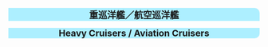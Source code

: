 <div style="width:100%;background:#ADEFFF;border-top-right-radius:10px;border-top-left- 
radius:10px;text-align:center"><font size=4>'''重巡洋艦／航空巡洋艦'''</font></div>
{{{!}} style="radius:10px;cellpadding:10px;width:100%;" align="center" height="35px"
! align="center" style="cellpadding:10px;" {{!}} <font size=2>'''CA''' </font>
! align="center" style="cellpadding:10px;" {{!}} <font size=2>'''Name''' </font>
! align="center" style="cellpadding:10px;" {{!}} <font size=2>'''Level''' </font>
! style="background:gray;" rowspan="15" {{!}} 
! align="center" style="cellpadding:10px;" {{!}} <font size=2>'''CAV''' </font>
! align="center" style="cellpadding:10px;" {{!}} <font size=2>'''Name''' </font>
! align="center" style="cellpadding:10px;" {{!}} <font size=2>'''Level''' </font>
{{!}}-
{{!}} align="center" height="35px" {{!}} [[File:Nachi_kai2_card.png]]
{{!}} align="center" height="35px" {{!}} <font size=2> Nachi Kai Ni </font>
{{!}} align="center" height="35px" {{!}} <font size=2> 98</font>
{{!}} align="center" height="35px" {{!}} [[File:Kumano_kai_card.jpg]]
{{!}} align="center" height="35px" {{!}} <font size=2> Kumano Kai </font>
{{!}} align="center" height="35px" {{!}} <font size=2> 83</font>
{{!}}-
{{!}} align="center" height="35px" {{!}} [[File:Myoukou_kai2_card.jpg]]
{{!}} align="center" height="35px" {{!}} <font size=2> Myoukou Kai Ni </font>
{{!}} align="center" height="35px" {{!}} <font size=2> 85</font>
{{!}} align="center" height="35px" {{!}} [[File:Suzuya_kai_card.jpg]]
{{!}} align="center" height="35px" {{!}} <font size=2> Suzuya Kai </font>
{{!}} align="center" height="35px" {{!}} <font size=2> 89</font>
{{!}}-
{{!}} align="center" height="35px" {{!}} [[File:Ashigara_kai2_card.jpg]]
{{!}} align="center" height="35px" {{!}} <font size=2> Ashigara Kai  Ni</font>
{{!}} align="center" height="35px" {{!}} <font size=2> 71</font>
{{!}} align="center" height="35px" {{!}} [[File:Mogami_kai_card.jpg]]
{{!}} align="center" height="35px" {{!}} <font size=2> Mogami Kai </font>
{{!}} align="center" height="35px" {{!}} <font size=2> 65</font>
{{!}}-
{{!}} align="center" height="35px" {{!}} [[File:Haguro_kai2_card.jpg]]
{{!}} align="center" height="35px" {{!}} <font size=2> Haguro Kai Ni</font>
{{!}} align="center" height="35px" {{!}} <font size=2> 85</font>
{{!}} align="center" height="35px" {{!}} [[File:Mikuma_kai_card.jpg]]
{{!}} align="center" height="35px" {{!}} <font size=2> Mikuma Kai </font>
{{!}} align="center" height="35px" {{!}} <font size=2> 58</font>
{{!}}-
{{!}} align="center" height="35px" {{!}} [[File:CA Furutaka Kai Ni 416 Battle.jpg]]
{{!}} align="center" height="35px" {{!}} <font size=2> Furutaka Kai Ni </font>
{{!}} align="center" height="35px" {{!}} <font size=2> 66</font>
{{!}} align="center" height="35px" {{!}} [[File:Chikuma_kai2_card.jpg]]
{{!}} align="center" height="35px" {{!}} <font size=2> Chikuma Kai Ni </font>
{{!}} align="center" height="35px" {{!}} <font size=2> 89</font>
{{!}}-
{{!}} align="center" height="35px" {{!}} [[File:CA Kako Kai Ni 417 Battle.jpg]]
{{!}} align="center" height="35px" {{!}} <font size=2> Kako Kai Ni</font>
{{!}} align="center" height="35px" {{!}} <font size=2> 69</font>
{{!}} align="center" height="35px" {{!}} [[File:Tone_kai2_card.jpg]]
{{!}} align="center" height="35px" {{!}} <font size=2> Tone Kai Ni</font>
{{!}} align="center" height="35px" {{!}} <font size=2> 87</font>
{{!}}-
{{!}} align="center" height="35px" {{!}} [[File:Aoba_kai_card.jpg]]
{{!}} align="center" height="35px" {{!}} <font size=2> Aoba Kai </font>
{{!}} align="center" height="35px" {{!}} <font size=2> 48</font>
{{!}}-
{{!}} align="center" height="35px" {{!}} [[File:Kinugasa_kai2_card.jpg]]
{{!}} align="center" height="35px" {{!}} <font size=2> Kinugasa Kai Ni</font>
{{!}} align="center" height="35px" {{!}} <font size=2> 55</font>
{{!}}-
{{!}} align="center" height="35px" {{!}} [[File:Takao card.jpg]]
{{!}} align="center" height="35px" {{!}} <font size=2> Takao </font>
{{!}} align="center" height="35px" {{!}} <font size=2> 5</font>
{{!}}-
{{!}} align="center" height="35px" {{!}} [[File:Atago_card.jpg]]
{{!}} align="center" height="35px" {{!}} <font size=2> Atago </font>
{{!}} align="center" height="35px" {{!}} <font size=2> 7</font>
{{!}}-
{{!}} align="center" height="35px" {{!}} [[File:Maya_kai2_card.jpg]]
{{!}} align="center" height="35px" {{!}} <font size=2> Maya Kai Ni </font>
{{!}} align="center" height="35px" {{!}} <font size=2> 97</font>
{{!}}-
{{!}} align="center" height="35px" {{!}} [[File:Choukai_kai2_card.jpg]]
{{!}} align="center" height="35px" {{!}} <font size=2> Choukai Kai Ni </font>
{{!}} align="center" height="35px" {{!}} <font size=2> 86</font>
{{!}}-
{{!}} align="center" height="35px" {{!}} [[File:Zara Kai Card.png]]
{{!}} align="center" height="35px" {{!}} <font size=2> Zara Kai </font>
{{!}} align="center" height="35px" {{!}} <font size=2> 70</font>
{{!}}-
{{!}} align="center" height="35px" {{!}} [[File:CA Pola 449 Battle.jpg]]
{{!}} align="center" height="35px" {{!}} <font size=2> Pola </font>
{{!}} align="center" height="35px" {{!}} <font size=2> 22</font>
{{!}}}
<div style="width:100%;background:#ADEFFF;border-bottom-right-radius:10px;border-bottom-left- 
radius:10px;text-align:center"><font size=4>'''Heavy Cruisers / Aviation  
Cruisers'''</font></div>